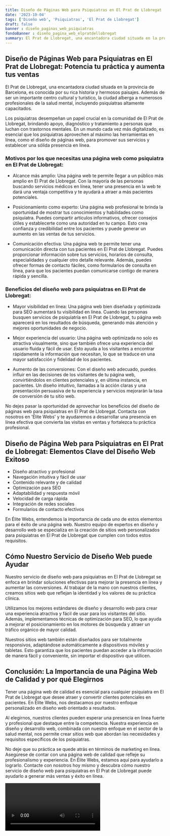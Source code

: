 ```yaml
---
title: Diseño de Páginas Web para Psiquiatras en El Prat de Llobregat
date: '2023-10-04'
tags: ['Diseño web', 'Psiquiatras', 'El Prat de Llobregat']
draft: false
banner : diseño_paginas_web_psiquiatras
fondoBanner : diseño_pagina_web_elpratdellobregat
summary: El Prat de Llobregat, una encantadora ciudad situada en la provincia de Barcelona, es conocida por su rica historia y hermosos paisajes. Además de ser un importante centro cultural y turístico, la ciudad alberga a numerosos profesionales de la salud mental, incluyendo psiquiatras altamente capacitados.
---
```


## Diseño de Páginas Web para Psiquiatras en El Prat de Llobregat: Potencia tu práctica y aumenta tus ventas

El Prat de Llobregat, una encantadora ciudad situada en la provincia de Barcelona, es conocida por su rica historia y hermosos paisajes. Además de ser un importante centro cultural y turístico, la ciudad alberga a numerosos profesionales de la salud mental, incluyendo psiquiatras altamente capacitados.

Los psiquiatras desempeñan un papel crucial en la comunidad de El Prat de Llobregat, brindando apoyo, diagnóstico y tratamiento a personas que luchan con trastornos mentales. En un mundo cada vez más digitalizado, es esencial que los psiquiatras aprovechen al máximo las herramientas en línea, como el diseño de páginas web, para promover sus servicios y establecer una sólida presencia en línea.

### Motivos por los que necesitas una página web como psiquiatra en El Prat de Llobregat:

- Alcance más amplio: Una página web te permite llegar a un público más amplio en El Prat de Llobregat. Con la mayoría de las personas buscando servicios médicos en línea, tener una presencia en la web te dará una ventaja competitiva y te ayudará a atraer a más pacientes potenciales.

- Posicionamiento como experto: Una página web profesional te brinda la oportunidad de mostrar tus conocimientos y habilidades como psiquiatra. Puedes compartir artículos informativos, ofrecer consejos útiles y establecerte como una autoridad en tu campo. Esto crea confianza y credibilidad entre los pacientes y puede generar un aumento en las ventas de tus servicios.

- Comunicación efectiva: Una página web te permite tener una comunicación directa con tus pacientes en El Prat de Llobregat. Puedes proporcionar información sobre tus servicios, horarios de consulta, especialidades y cualquier otro detalle relevante. Además, puedes ofrecer formas de contacto fáciles, como formularios de consulta en línea, para que los pacientes puedan comunicarse contigo de manera rápida y sencilla.

### Beneficios del diseño web para psiquiatras en El Prat de Llobregat:

- Mayor visibilidad en línea: Una página web bien diseñada y optimizada para SEO aumentará tu visibilidad en línea. Cuando las personas busquen servicios de psiquiatría en El Prat de Llobregat, tu página web aparecerá en los resultados de búsqueda, generando más atención y mejores oportunidades de negocio.

- Mejor experiencia del usuario: Una página web optimizada no solo es atractiva visualmente, sino que también ofrece una experiencia del usuario fluida y fácil de usar. Esto ayuda a los visitantes a encontrar rápidamente la información que necesitan, lo que se traduce en una mayor satisfacción y fidelidad de los pacientes.

- Aumento de las conversiones: Con el diseño web adecuado, puedes influir en las decisiones de los visitantes de tu página web, convirtiéndolos en clientes potenciales y, en última instancia, en pacientes. Un diseño intuitivo, llamadas a la acción claras y una presentación persuasiva de tu experiencia y servicios mejorarán la tasa de conversión de tu sitio web.

No dejes pasar la oportunidad de aprovechar los beneficios del diseño de páginas web para psiquiatras en El Prat de Llobregat. Contacta con nosotros en 'Élite Webs' y te ayudaremos a desarrollar una presencia en línea efectiva que convierta las visitas en ventas y fortalezca tu práctica profesional.

<GifSeo />

<Cta />

## Diseño de Página Web para Psiquiatras en El Prat de Llobregat: Elementos Clave del Diseño Web Exitoso

- Diseño atractivo y profesional
- Navegación intuitiva y fácil de usar
- Contenido relevante y de calidad
- Optimización para SEO
- Adaptabilidad y respuesta móvil
- Velocidad de carga rápida
- Integración de redes sociales
- Formularios de contacto efectivos

En Élite Webs, entendemos la importancia de cada uno de estos elementos para el éxito de una página web. Nuestro equipo de expertos en diseño y desarrollo web se especializa en la creación de sitios web personalizados para psiquiatras en El Prat de Llobregat que cumplen con todos estos requisitos.

## Cómo Nuestro Servicio de Diseño Web puede Ayudar

Nuestro servicio de diseño web para psiquiatras en El Prat de Llobregat se enfoca en brindar soluciones efectivas para mejorar la presencia en línea y aumentar las conversiones. Al trabajar de la mano con nuestros clientes, creamos sitios web que reflejan la identidad y los valores de su práctica clínica.

Utilizamos los mejores estándares de diseño y desarrollo web para crear una experiencia atractiva y fácil de usar para los visitantes del sitio. Además, implementamos técnicas de optimización para SEO, lo que ayuda a mejorar el posicionamiento en los motores de búsqueda y atraer un tráfico orgánico de mayor calidad.

Nuestros sitios web también están diseñados para ser totalmente responsivos, adaptándose automáticamente a dispositivos móviles y tabletas. Esto garantiza que los pacientes puedan acceder a la información de manera fácil y conveniente, sin importar el dispositivo que utilicen.

## Conclusión: La Importancia de una Página Web de Calidad y por qué Elegirnos

Tener una página web de calidad es esencial para cualquier psiquiatra en El Prat de Llobregat que desee atraer y convertir clientes potenciales en pacientes. En Élite Webs, nos destacamos por nuestro enfoque personalizado en diseño web orientado a resultados.

Al elegirnos, nuestros clientes pueden esperar una presencia en línea fuerte y profesional que destaque entre la competencia. Nuestra experiencia en diseño y desarrollo web, combinada con nuestro enfoque en el sector de la salud mental, nos permite crear sitios web que abordan las necesidades y requisitos específicos de los psiquiatras.

No deje que su práctica se quede atrás en términos de marketing en línea. Asegúrese de contar con una página web de calidad que refleje su profesionalismo y experiencia. En Élite Webs, estamos aquí para ayudarlo a lograrlo. Contacte con nosotros hoy mismo y descubra cómo nuestro servicio de diseño web para psiquiatras en El Prat de Llobregat puede ayudarlo a generar más ventas y éxito en línea.

<Video />

<CtaBot job='Psiquiatras' city='El Prat de Llobregat'/>

<Gmaps query='El Prat de Llobregat+españa+maps' />